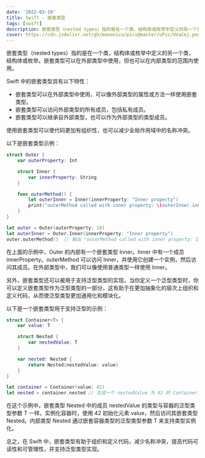 ```yaml
---
date: '2022-03-19'
title: Swift - 嵌套类型
tags: [swift]
description: 嵌套类型（nested types）指的是在一个类，结构体或枚举中定义的另一个类，结构体或枚举。嵌套类型可以在外部类型中使用，但也可以在内部类型的范围内使用。
cover: https://cdn.jsdelivr.net/gh/manonicu/pics@master/uPic/UVaCej.png
---
```


嵌套类型（nested types）指的是在一个类，结构体或枚举中定义的另一个类，结构体或枚举。嵌套类型可以在外部类型中使用，但也可以在内部类型的范围内使用。

Swift 中的嵌套类型具有以下特性：

- 嵌套类型可以在外部类型中使用，可以像外部类型的属性或方法一样使用嵌套类型。
- 嵌套类型可以访问外部类型的所有成员，包括私有成员。
- 嵌套类型可以继承自外部类型，也可以作为外部类型的类型成员。

使用嵌套类型可以使代码更加有组织性，也可以减少全局作用域中的名称冲突。

以下是嵌套类型示例：

```swift
struct Outer {
    var outerProperty: Int

    struct Inner {
        var innerProperty: String
    }

    func outerMethod() {
        let outerInner = Inner(innerProperty: "Inner property")
        print("outerMethod called with inner property: \(outerInner.innerProperty)")
    }
}

let outer = Outer(outerProperty: 10)
let outerInner = Outer.Inner(innerProperty: "Inner property")
outer.outerMethod()  // 输出 "outerMethod called with inner property: Inner property"
```

在上面的示例中，Outer 的内部有一个嵌套类型 Inner。Inner 中有一个成员 innerProperty。outerMethod 可以访问 Inner，并使用它创建一个实例，然后访问其成员。在外部类型中，我们可以像使用普通类型一样使用 Inner。

另外，嵌套类型还可以被用于支持泛型类型的实现。当你定义一个泛型类型时，你可以定义嵌套类型作为泛型类型的一部分，这有助于在更加抽象化的层次上组织和定义代码，从而使泛型类型更加通用化和模块化。

以下是一个嵌套类型用于支持泛型的示例：

```swift
struct Container<T> {
    var value: T

    struct Nested {
        var nestedValue: T
    }

    var nested: Nested {
        return Nested(nestedValue: value)
    }
}

let container = Container(value: 42)
let nested = container.nested // 生成一个 nestedValue 为 42 的 Container.Nested 实例
```

在这个示例中，嵌套类型 Nested 中的成员 nestedValue 的类型与容器的泛型类型参数 T 一样。实例化容器时，使用 42 初始化元素 value，然后访问其嵌套类型 Nested。内部类型 Nested 通过嵌套容器类型的泛型类型参数 T 来支持类型实例化。

总之，在 Swift 中，嵌套类型有助于组织和定义代码，减少名称冲突，提高代码可读性和可管理性，并支持泛型类型实现。

